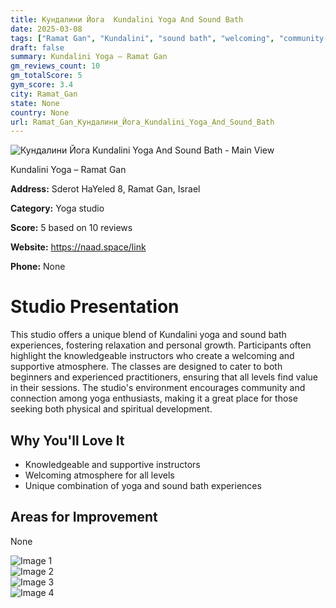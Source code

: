 ```yaml
---
title: Кундалини Йога  Kundalini Yoga And Sound Bath
date: 2025-03-08
tags: ["Ramat Gan", "Kundalini", "sound bath", "welcoming", "community-focused", "Ramat Gan"]  
draft: false
summary: Kundalini Yoga – Ramat Gan
gm_reviews_count: 10
gm_totalScore: 5
gym_score: 3.4
city: Ramat_Gan
state: None
country: None
url: Ramat_Gan_Кундалини_Йога_Kundalini_Yoga_And_Sound_Bath
---
```


<div className="aspect-[16/9] relative my-8">
  <img 
    src="https://lh5.googleusercontent.com/p/AF1QipOqRnhCS_XfIfQdDsS-XT9Tj9EFhjaiUQcY3ILF=w1920-h1080-k-no"
    alt="Кундалини Йога  Kundalini Yoga And Sound Bath - Main View"
    className="object-cover absolute inset-0 w-full h-full rounded-lg"
  />
</div>

Kundalini Yoga – Ramat Gan

**Address:** Sderot HaYeled 8, Ramat Gan, Israel

**Category:** Yoga studio

**Score:** 5 based on 10 reviews

**Website:** https://naad.space/link

**Phone:** None

# Studio Presentation

This studio offers a unique blend of Kundalini yoga and sound bath experiences, fostering relaxation and personal growth.
Participants often highlight the knowledgeable instructors who create a welcoming and supportive atmosphere.
The classes are designed to cater to both beginners and experienced practitioners, ensuring that all levels find value in their sessions.
The studio's environment encourages community and connection among yoga enthusiasts, making it a great place for those seeking both physical and spiritual development.

## Why You'll Love It

- Knowledgeable and supportive instructors
- Welcoming atmosphere for all levels
- Unique combination of yoga and sound bath experiences

## Areas for Improvement

None

<div className="grid grid-cols-1 xl:grid-cols-2 gap-4 my-8">
<div className="aspect-[4/3] relative"><img src="https://lh5.googleusercontent.com/p/AF1QipO17A1lCSHW5LAIg1Z5AO7-6KHZgPMU6hjP00x9=w1920-h1080-k-no" alt="Image 1" className="object-cover absolute inset-0 w-full h-full rounded-lg" /></div>
<div className="aspect-[4/3] relative"><img src="https://lh5.googleusercontent.com/p/AF1QipM4uckuHXcylWnMAOWOov1sFmN2DMK0rRrepeYO=w1920-h1080-k-no" alt="Image 2" className="object-cover absolute inset-0 w-full h-full rounded-lg" /></div>
<div className="aspect-[4/3] relative"><img src="https://lh5.googleusercontent.com/p/AF1QipMWosZN_7TENMXCot9VNeJ96xigGwuM9KodsrHa=w1920-h1080-k-no" alt="Image 3" className="object-cover absolute inset-0 w-full h-full rounded-lg" /></div>
<div className="aspect-[4/3] relative"><img src="https://lh5.googleusercontent.com/p/AF1QipOS4ENtT-scmpU_1_wsyxEfb6iVqUF8MYChrXT7=w1920-h1080-k-no" alt="Image 4" className="object-cover absolute inset-0 w-full h-full rounded-lg" /></div>
</div>